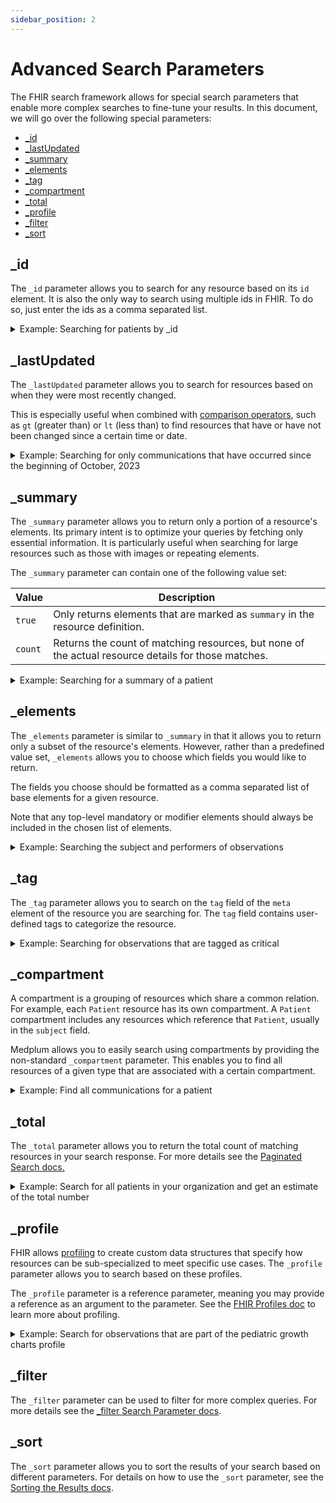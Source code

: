 ```yaml
---
sidebar_position: 2
---
```



# Advanced Search Parameters

The FHIR search framework allows for special search parameters that enable more complex searches to fine-tune your results. In this document, we will go over the following special parameters:

- [\_id](#_id)
- [\_lastUpdated](#_lastupdated)
- [\_summary](#_summary)
- [\_elements](#_elements)
- [\_tag](#_tag)
- [\_compartment](#_compartment)
- [\_total](#_total)
- [\_profile](#_profile)
- [\_filter](#_filter)
- [\_sort](#_sort)

## \_id

The `_id` parameter allows you to search for any resource based on its `id` element. It is also the only way to search using multiple ids in FHIR. To do so, just enter the ids as a comma separated list.

<details>
  <summary>Example: Searching for patients by _id</summary>
  <Tabs groupId="language">
    <TabItem value="ts" label="Typescript">
      <MedplumCodeBlock language="ts" selectBlocks="idTs">
        {ExampleCode}
      </MedplumCodeBlock>
    </TabItem>
    <TabItem value="cli" label="CLI">
      <MedplumCodeBlock language="bash" selectBlocks="idCli">
        {ExampleCode}
      </MedplumCodeBlock>
    </TabItem>
    <TabItem value="curl" label="cURL">
      <MedplumCodeBlock language="bash" selectBlocks="idCurl">
        {ExampleCode}
      </MedplumCodeBlock>
    </TabItem>
  </Tabs>
</details>

## \_lastUpdated

The `_lastUpdated` parameter allows you to search for resources based on when they were most recently changed.

This is especially useful when combined with [comparison operators](/docs/search/basic-search#searching-by-comparison), such as `gt` (greater than) or `lt` (less than) to find resources that have or have not been changed since a certain time or date.

<details>
  <summary>Example: Searching for only communications that have occurred since the beginning of October, 2023</summary>
  <Tabs groupId="language">
    <TabItem value="ts" label="Typescript">
      <MedplumCodeBlock language="ts" selectBlocks="lastUpdatedTs">
        {ExampleCode}
      </MedplumCodeBlock>
    </TabItem>
    <TabItem value="cli" label="CLI">
      <MedplumCodeBlock language="bash" selectBlocks="lastUpdatedCli">
        {ExampleCode}
      </MedplumCodeBlock>
    </TabItem>
    <TabItem value="curl" label="cURL">
      <MedplumCodeBlock language="bash" selectBlocks="lastUpdatedCurl">
        {ExampleCode}
      </MedplumCodeBlock>
    </TabItem>
  </Tabs>
</details>

## \_summary

The `_summary` parameter allows you to return only a portion of a resource's elements. Its primary intent is to optimize your queries by fetching only essential information. It is particularly useful when searching for large resources such as those with images or repeating elements.

The `_summary` parameter can contain one of the following value set:

| Value   | Description                                                                                         |
| ------- | --------------------------------------------------------------------------------------------------- |
| `true`  | Only returns elements that are marked as `summary` in the resource definition.                      |
| `count` | Returns the count of matching resources, but none of the actual resource details for those matches. |

<details>
  <summary>Example: Searching for a summary of a patient</summary>
  <Tabs groupId="language">
    <TabItem value="ts" label="Typescript">
      <MedplumCodeBlock language="ts" selectBlocks="summaryTs">
        {ExampleCode}
      </MedplumCodeBlock>
    </TabItem>
    <TabItem value="cli" label="CLI">
      <MedplumCodeBlock language="bash" selectBlocks="summaryCli">
        {ExampleCode}
      </MedplumCodeBlock>
    </TabItem>
    <TabItem value="curl" label="cURL">
      <MedplumCodeBlock language="bash" selectBlocks="summaryCurl">
        {ExampleCode}
      </MedplumCodeBlock>
    </TabItem>
  </Tabs>
</details>

## \_elements

The `_elements` parameter is similar to `_summary` in that it allows you to return only a subset of the resource's elements. However, rather than a predefined value set, `_elements` allows you to choose which fields you would like to return.

The fields you choose should be formatted as a comma separated list of base elements for a given resource.

Note that any top-level mandatory or modifier elements should always be included in the chosen list of elements.

<details>
  <summary>Example: Searching the subject and performers of observations</summary>
  <Tabs groupId="language">
    <TabItem value="ts" label="Typescript">
      <MedplumCodeBlock language="ts" selectBlocks="elementsTs">
        {ExampleCode}
      </MedplumCodeBlock>
    </TabItem>
    <TabItem value="cli" label="CLI">
      <MedplumCodeBlock language="bash" selectBlocks="elementsCli">
        {ExampleCode}
      </MedplumCodeBlock>
    </TabItem>
    <TabItem value="curl" label="cURL">
      <MedplumCodeBlock language="bash" selectBlocks="elementsCurl">
        {ExampleCode}
      </MedplumCodeBlock>
    </TabItem>
  </Tabs>
</details>

## \_tag

The `_tag` parameter allows you to search on the `tag` field of the `meta` element of the resource you are searching for. The `tag` field contains user-defined tags to categorize the resource.

<details>
  <summary>Example: Searching for observations that are tagged as critical</summary>
  <Tabs groupId="language">
    <TabItem value="ts" label="Typescript">
      <MedplumCodeBlock language="ts" selectBlocks="tagTs">
        {ExampleCode}
      </MedplumCodeBlock>
    </TabItem>
    <TabItem value="cli" label="CLI">
      <MedplumCodeBlock language="bash" selectBlocks="tagCli">
        {ExampleCode}
      </MedplumCodeBlock>
    </TabItem>
    <TabItem value="curl" label="cURL">
      <MedplumCodeBlock language="bash" selectBlocks="tagCurl">
        {ExampleCode}
      </MedplumCodeBlock>
    </TabItem>
  </Tabs>
</details>

## \_compartment

A compartment is a grouping of resources which share a common relation. For example, each `Patient` resource has its own compartment. A `Patient` compartment includes any resources which reference that `Patient`, usually in the `subject` field.

Medplum allows you to easily search using compartments by providing the non-standard `_compartment` parameter. This enables you to find all resources of a given type that are associated with a certain compartment.

<details>
  <summary>Example: Find all communications for a patient</summary>
  <Tabs groupId="language">
    <TabItem value="ts" label="Typescript">
      <MedplumCodeBlock language="ts" selectBlocks="compartmentTs">
        {ExampleCode}
      </MedplumCodeBlock>
    </TabItem>
    <TabItem value="cli" label="CLI">
      <MedplumCodeBlock language="bash" selectBlocks="compartmentCli">
        {ExampleCode}
      </MedplumCodeBlock>
    </TabItem>
    <TabItem value="curl" label="cURL">
      <MedplumCodeBlock language="bash" selectBlocks="compartmentCurl">
        {ExampleCode}
      </MedplumCodeBlock>
    </TabItem>
  </Tabs>
</details>

## \_total

The `_total` parameter allows you to return the total count of matching resources in your search response. For more details see the [Paginated Search docs.](/docs/search/paginated-search#getting-the-total-number-of-results-with-_total)

<details>
  <summary>Example: Search for all patients in your organization and get an estimate of the total number</summary>
  <Tabs groupId="language">
    <TabItem value="ts" label="Typescript">
      <MedplumCodeBlock language="ts" selectBlocks="totalTs">
        {ExampleCode}
      </MedplumCodeBlock>
    </TabItem>
    <TabItem value="cli" label="CLI">
      <MedplumCodeBlock language="bash" selectBlocks="totalCli">
        {ExampleCode}
      </MedplumCodeBlock>
    </TabItem>
    <TabItem value="curl" label="cURL">
      <MedplumCodeBlock language="bash" selectBlocks="totalCurl">
        {ExampleCode}
      </MedplumCodeBlock>
    </TabItem>
  </Tabs>
</details>

## \_profile

FHIR allows [profiling](http://hl7.org/fhir/R4/profiling.html) to create custom data structures that specify how resources can be sub-specialized to meet specific use cases. The `_profile` parameter allows you to search based on these profiles.

The `_profile` parameter is a reference parameter, meaning you may provide a reference as an argument to the parameter. See the [FHIR Profiles doc](https://www.medplum.com/docs/fhir-datastore/profiles) to learn more about profiling.

<details>
  <summary>Example: Search for observations that are part of the pediatric growth charts profile</summary>
  <Tabs groupId="language">
    <TabItem value="ts" label="Typescript">
      <MedplumCodeBlock language="ts" selectBlocks="profileTs">
        {ExampleCode}
      </MedplumCodeBlock>
    </TabItem>
    <TabItem value="cli" label="CLI">
      <MedplumCodeBlock language="bash" selectBlocks="profileCli">
        {ExampleCode}
      </MedplumCodeBlock>
    </TabItem>
    <TabItem value="curl" label="cURL">
      <MedplumCodeBlock language="bash" selectBlocks="profileCurl">
        {ExampleCode}
      </MedplumCodeBlock>
    </TabItem>
  </Tabs>
</details>

## \_filter

The `_filter` parameter can be used to filter for more complex queries. For more details see the [\_filter Search Parameter docs](/docs/search/filter-search-parameter).

## \_sort

The `_sort` parameter allows you to sort the results of your search based on different parameters. For details on how to use the `_sort` parameter, see the [Sorting the Results docs](/docs/search/basic-search#sorting-the-results).
